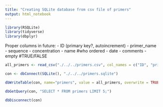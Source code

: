 ```yaml
---
title: "Creating SQLite database from csv file of primers"
output: html_notebook
---
```


```r
library(RSQLite)
library(tidyverse)
library(dbplyr)
```


Proper columns in future:
- ID (primary key?, autoincrement)
- primer_name
- sequence
- concentration
- name #who ordered
- date
- comments
- empty #TRUE/FALSE

```r
all_primers <- read_csv("./../../primers.csv", col_names = c("ID", "primer_name", "sequence", "concentration"), skip = 1, trim_ws = TRUE, na = "NA")
```

```r
con <- dbConnect(SQLite(), "./../../primers.sqlite")
```

```r
dbWriteTable(con, name="primers", value = all_primers, overwrite = TRUE, field)
```

```r
dbGetQuery(con, "SELECT * FROM primers LIMIT 5;")
```


```r
dbDisconnect(con)
```